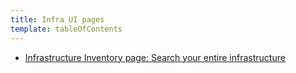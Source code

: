 ```yaml
---
title: Infra UI pages
template: tableOfContents
---
```


* [Infrastructure Inventory page: Search your entire infrastructure](/docs/infrastructure/infrastructure-ui-pages/infra-ui-pages/infrastructure-inventory-page-search-your-entire-infrastructure)
